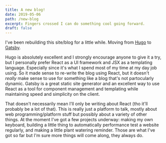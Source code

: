 ```yaml
---
title: A new blog!
date: 2019-05-06
path: /new-blog
excerpt: Fingers crossed I can do something cool going forward.
draft: false
---
```


I've been rebuilding this site/blog for a little while. Moving from [Hugo](https://gohugo.io/) to [Gatsby](https://www.gatsbyjs.org/).

Hugo is absolutely excellent and I strongly encourage anyone to give it a try, but I personally prefer React as a UI framework and JSX as a templating language. Especially since it's what I spend most of my time at my day job using. So it made sense to re-write the blog using React, but it doesn't _really_ make sense to use for something like a blog that's not partocularly dynamic. Gatsby is a great static site generator and an excellent way to use React as a tool for component management and templating while maintaining speed and simplicity on the client.

That doesn't necessarily mean I'll only be writing about React (tho it'll probably be a lot of that). This is really just a platform to talk, mostly about web programming/platform stuff but possibly about a variety of other things. At the moment I've got a few projects underway: making my own keyboard, building a little thing to automatically performance test a website regularly, and making a little plant watering reminder. Those are what I've got so far but I'm sure more things will come along, they always do.
